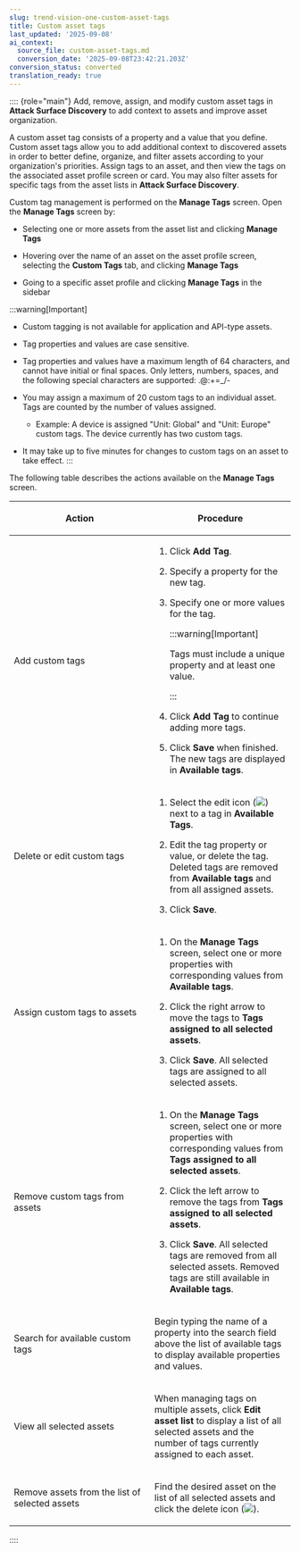```yaml
---
slug: trend-vision-one-custom-asset-tags
title: Custom asset tags
last_updated: '2025-09-08'
ai_context:
  source_file: custom-asset-tags.md
  conversion_date: '2025-09-08T23:42:21.203Z'
conversion_status: converted
translation_ready: true
---
```


:::: {role="main"}
Add, remove, assign, and modify custom asset tags in **Attack Surface Discovery** to add context to assets and improve asset organization.

A custom asset tag consists of a property and a value that you define. Custom asset tags allow you to add additional context to discovered assets in order to better define, organize, and filter assets according to your organization's priorities. Assign tags to an asset, and then view the tags on the associated asset profile screen or card. You may also filter assets for specific tags from the asset lists in **Attack Surface Discovery**.

Custom tag management is performed on the **Manage Tags** screen. Open the **Manage Tags** screen by:

- Selecting one or more assets from the asset list and clicking **Manage Tags**

- Hovering over the name of an asset on the asset profile screen, selecting the **Custom Tags** tab, and clicking **Manage Tags**

- Going to a specific asset profile and clicking **Manage Tags** in the sidebar

:::warning[Important]

- Custom tagging is not available for application and API-type assets.

- Tag properties and values are case sensitive.

- Tag properties and values have a maximum length of 64 characters, and cannot have initial or final spaces. Only letters, numbers, spaces, and the following special characters are supported: .@:+=\_/-

- You may assign a maximum of 20 custom tags to an individual asset. Tags are counted by the number of values assigned.

  - Example: A device is assigned "Unit: Global" and "Unit: Europe" custom tags. The device currently has two custom tags.

- It may take up to five minutes for changes to custom tags on an asset to take effect.
:::

The following table describes the actions available on the **Manage Tags** screen.

<table>
<colgroup>
<col style="width: 50%" />
<col style="width: 50%" />
</colgroup>
<thead>
<tr>
<th><p>Action</p></th>
<th><p>Procedure</p></th>
</tr>
</thead>
<tbody>
<tr>
<td><p>Add custom tags</p></td>
<td><ol>
<li>Click <strong>Add Tag</strong>.</li>
<li><p>Specify a property for the new tag.</p></li>
<li><p>Specify one or more values for the tag.</p>


:::warning[Important]

Tags must include a unique property and at least one value.


:::

</li>
<li><p>Click <strong>Add Tag</strong> to continue adding more tags.</p></li>
<li><p>Click <strong>Save</strong> when finished. The new tags are displayed in <strong>Available tags</strong>.</p></li>
</ol></td>
</tr>
<tr>
<td><p>Delete or edit custom tags</p></td>
<td><ol>
<li>Select the edit icon (<img src="./images/edit_icon=GUID-1F1D1164-5310-4D6D-ACD0-6049C86960AF.webp" />) next to a tag in <strong>Available Tags</strong>.</li>
<li><p>Edit the tag property or value, or delete the tag. Deleted tags are removed from <strong>Available tags</strong> and from all assigned assets.</p></li>
<li><p>Click <strong>Save</strong>.</p></li>
</ol></td>
</tr>
<tr>
<td><p>Assign custom tags to assets</p></td>
<td><ol>
<li><p>On the <strong>Manage Tags</strong> screen, select one or more properties with corresponding values from <strong>Available tags</strong>.</p></li>
<li><p>Click the right arrow to move the tags to <strong>Tags assigned to all selected assets</strong>.</p></li>
<li><p>Click <strong>Save</strong>. All selected tags are assigned to all selected assets.</p></li>
</ol></td>
</tr>
<tr>
<td><p>Remove custom tags from assets</p></td>
<td><ol>
<li><p>On the <strong>Manage Tags</strong> screen, select one or more properties with corresponding values from <strong>Tags assigned to all selected assets</strong>.</p></li>
<li><p>Click the left arrow to remove the tags from <strong>Tags assigned to all selected assets</strong>.</p></li>
<li><p>Click <strong>Save</strong>. All selected tags are removed from all selected assets. Removed tags are still available in <strong>Available tags</strong>.</p></li>
</ol></td>
</tr>
<tr>
<td><p>Search for available custom tags</p></td>
<td><p>Begin typing the name of a property into the search field above the list of available tags to display available properties and values.</p></td>
</tr>
<tr>
<td><p>View all selected assets</p></td>
<td><p>When managing tags on multiple assets, click <strong>Edit asset list</strong> to display a list of all selected assets and the number of tags currently assigned to each asset.</p></td>
</tr>
<tr>
<td><p>Remove assets from the list of selected assets</p></td>
<td><p>Find the desired asset on the list of all selected assets and click the delete icon (<img src="./images/trash_icon=GUID-47cf6867-6315-438e-8670-86ff36f22a28.webp" />).</p></td>
</tr>
</tbody>
</table>
::::

